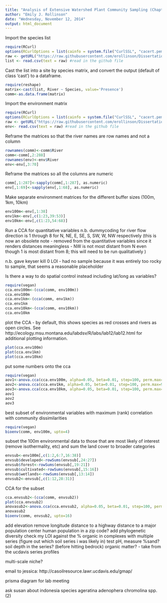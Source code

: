 ```yaml
---
title: "Analysis of Extensive Watershed Plant Community Sampling (Chapter 3 pt 1)"
author: "Emily J. Rollinson"
date: "Wednesday, November 12, 2014"
output: html_document
---
```


Import the species list
```r
require(RCurl)
options(RCurlOptions = list(cainfo = system.file("CurlSSL", "cacert.pem", package = "RCurl")))
raw <- getURL("https://raw.githubusercontent.com/erollinson/Dissertation/master/2013_species_presence_list.csv") #insert the  raw URL for the data file on github here
list <- read.csv(text = raw) #read in the github file
```

Cast the list into a site by species matrix, and convert the output (default of class 'cast') to a dataframe.

```r
require(reshape)
matrix<-cast(list, River ~ Species, value='Presence')
comm<-as.data.frame(matrix)
```

Import the environment matrix
```r
require(RCurl)
options(RCurlOptions = list(cainfo = system.file("CurlSSL", "cacert.pem", package = "RCurl")))
raw <- getURL("https://raw.githubusercontent.com/erollinson/Dissertation/master/2013_sites_allenvt_quant.csv") #insert the  raw URL for the data file on github here
env<- read.csv(text = raw) #read in the github file
```

Reframe the matrices so that the river names are row names and not a column
```r
rownames(comm)<-comm$River
comm<-comm[,2:288]
rownames(env)<-env$River
env<-env[,3:70]
```

Reframe the matrices so all the columns are numeric
```r
comm[,1:287]<-sapply(comm[,1:287], as.numeric)
env[,1:69]<-sapply(env[,1:68], as.numeric)
```

Make separate environment matrices for the different buffer sizes (100m, 1km, 10km)
```r
env100m<-env[,1:38]
env1km<-env[,c(1:23,39:53)]
env10km<-env[,c(1:23,54:68)]
```

Run a CCA for quantitative variables
n.b. dummycoding for river flow direction is 1 through 8 for N, NE, E, SE, S, SW, W, NW respectively (this is now an obsolete note - removed from the quantitative variables since it renders distances meaningless - NW is not most distant from N even though 1 is most distant from 8; this will need to be run qualitatively
)

n.b. gave keyser kill 0 LOI - had no sample because it was entirely too rocky to sample, that seems a reasonable placeholder

Is there a way to do spatial control instead including lat/long as variables?


```r
require(vegan)
cca.env100m<-(cca(comm, env100m))
cca.env100m
cca.env1km<-(cca(comm, env1km))
cca.env1km
cca.env10km<-(cca(comm, env10km))
cca.env10km
```


plot the CCA - by default, this shows species as red crosses and rivers as open circles. See http://ecology.msu.montana.edu/labdsv/R/labs/lab12/lab12.html for additional plotting information.

```r
plot(cca.env100m)
plot(cca.env1km)
plot(cca.env10km)
```


put some numbers onto the cca

```r
require(vegan)
aov1<-anova.cca(cca.env100m, alpha=0.05, beta=0.01, step=100, perm.max=999)
aov2<-anova.cca(cca.env1km, alpha=0.05, beta=0.01, step=100, perm.max=999)
aov3<-anova.cca(cca.env10km, alpha=0.05, beta=0.01, step=100, perm.max=999)
aov1
aov2
aov3
```


best subset of environmental variables with maximum (rank) correlation with community dissimilarities

```r
require(vegan)
bioenv(comm, env100m, upto=4)
```

subset the 100m environmental data to those that are most likely of interest (remove isothermality, etc) and sum the land cover to broader categories

```r
envsub<-env100m[,c(1:2,6:7,16:38)]
envsub$developed<-rowSums(envsub[,24:27])
envsub$forest<-rowSums(envsub[,19:21])
envsub$cultivated<-rowSums(envsub[,15:16])
envsub$wetlands<-rowSums(envsub[,13:14])
envsub2<-envsub[,c(1:12,28:31)]
```

CCA for the subset

```r
cca.envsub2<-(cca(comm, envsub2))
plot(cca.envsub2)
anovasub2<-anova.cca(cca.envsub2, alpha=0.05, beta=0.01, step=100, perm.max=999)
anovasub2
bioenv(comm, envsub2, upto=16)
```


add elevation remove longitude
distance to a highway
distance to a major population center
human population in a zip code?
add phylogenetic diversity
check my LOI against the % organic in complexes with multiple series (figure out which soil series i was likely in)
test pH, measure %sand?
soil depth in the series?  (before hitting bedrock) organic matter?   - take from the ucdavis series profiles

multi-scale niche?  

email to jessica: http://casoilresource.lawr.ucdavis.edu/gmap/


prisma diagram for lab meeting

ask susan about indonesia species
ageratina adenophera
chromolina spp. (2)